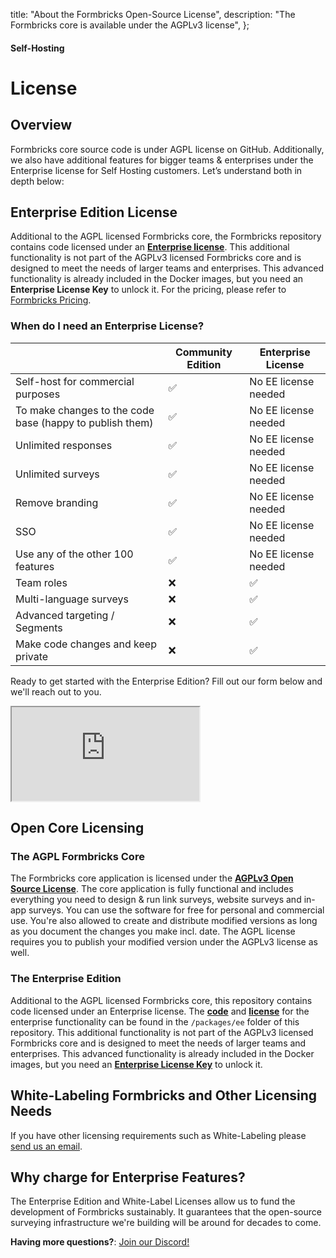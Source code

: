   title: "About the Formbricks Open-Source License",
  description: "The Formbricks core is available under the AGPLv3 license",
};

#### Self-Hosting

# License

## Overview

Formbricks core source code is under AGPL license on GitHub. Additionally, we also have additional features for bigger teams & enterprises under the Enterprise license for Self Hosting customers. Let’s understand both in depth below:

## Enterprise Edition License

Additional to the AGPL licensed Formbricks core, the Formbricks repository contains code licensed under an **[Enterprise license](https://github.com/formbricks/formbricks/blob/main/packages/ee/LICENSE)**. This additional functionality is not part of the AGPLv3 licensed Formbricks core and is designed to meet the needs of larger teams and enterprises. This advanced functionality is already included in the Docker images, but you need an **Enterprise License Key** to unlock it. For the pricing, please refer to [Formbricks Pricing](https://formbricks.com/pricing).

### When do I need an Enterprise License?

|                                                          | Community Edition | Enterprise License   |
| -------------------------------------------------------- | ----------------- | -------------------- |
| Self-host for commercial purposes                        | ✅                | No EE license needed |
| To make changes to the code base (happy to publish them) | ✅                | No EE license needed |
| Unlimited responses                                      | ✅                | No EE license needed |
| Unlimited surveys                                        | ✅                | No EE license needed |
| Remove branding                                          | ✅                | No EE license needed |
| SSO                                                      | ✅                | No EE license needed |
| Use any of the other 100 features                        | ✅                | No EE license needed |
| Team roles                                               | ❌                | ✅                   |
| Multi-language surveys                                   | ❌                | ✅                   |
| Advanced targeting / Segments                            | ❌                | ✅                   |
| Make code changes and keep private                       | ❌                | ✅                   |

Ready to get started with the Enterprise Edition? Fill out our form below and we'll reach out to you.

<div
  style={{
    position: "relative",
    height: "100vh",
    maxHeight: "100vh",
    overflow: "auto",
    borderRadius: "12px",
  }}>
  <iframe
    src="https://app.formbricks.com/s/clvupq3y205i5yrm3sm9v1xt5"
    style={{ position: "absolute", left: 0, top: 0, width: "100%", height: "100%", border: 0 }}></iframe>
</div>

## Open Core Licensing

### The AGPL Formbricks Core

The Formbricks core application is licensed under the **[AGPLv3 Open Source License](https://github.com/formbricks/formbricks/blob/main/LICENSE)**. The core application is fully functional and includes everything you need to design & run link surveys, website surveys and in-app surveys. You can use the software for free for personal and commercial use. You're also allowed to create and distribute modified versions as long as you document the changes you make incl. date. The AGPL license requires you to publish your modified version under the AGPLv3 license as well.

### The Enterprise Edition

Additional to the AGPL licensed Formbricks core, this repository contains code licensed under an Enterprise license. The **[code](https://github.com/formbricks/formbricks/tree/main/packages/ee)** and **[license](https://github.com/formbricks/formbricks/blob/main/packages/ee/LICENSE)** for the enterprise functionality can be found in the `/packages/ee` folder of this repository. This additional functionality is not part of the AGPLv3 licensed Formbricks core and is designed to meet the needs of larger teams and enterprises. This advanced functionality is already included in the Docker images, but you need an **[Enterprise License Key](https://formbricks.com/docs/self-hosting/enterprise)** to unlock it.

## White-Labeling Formbricks and Other Licensing Needs

If you have other licensing requirements such as White-Labeling please [send us an email](mailto:hola@formbricks.com).

## Why charge for Enterprise Features?

The Enterprise Edition and White-Label Licenses allow us to fund the development of Formbricks sustainably. It guarantees that the open-source surveying infrastructure we're building will be around for decades to come.

**Having more questions?**: [Join our Discord!](https://formbricks.com/discord)
